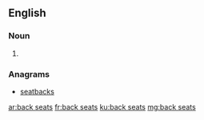 ==English==

===Noun===
{{head|en|plural}}

# {{plural of|back seat|lang=en|nocat=1}}

===Anagrams===
* [[seatbacks#English|seatbacks]]

[[ar:back seats]]
[[fr:back seats]]
[[ku:back seats]]
[[mg:back seats]]